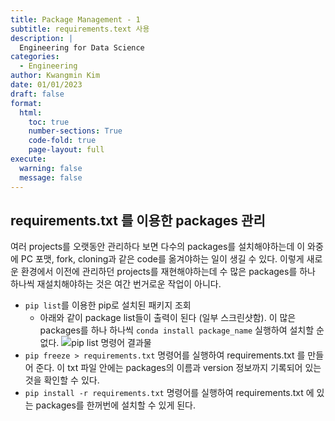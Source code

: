 ```yaml
---
title: Package Management - 1
subtitle: requirements.text 사용
description: | 
  Engineering for Data Science
categories:
  - Engineering
author: Kwangmin Kim
date: 01/01/2023
draft: false
format: 
  html:
    toc: true
    number-sections: True
    code-fold: true
    page-layout: full
execute: 
  warning: false
  message: false
---
```


## requirements.txt 를 이용한 packages 관리

여러 projects를 오랫동안 관리하다 보면 다수의 packages를 설치해야하는데 이 와중에 PC 포맷, fork, cloning과 같은 code를 옮겨야하는 일이 생길 수 있다. 이렇게 새로운 환경에서 이전에 관리하던 projects를 재현해야하는데 수 많은 packages를 하나 하나씩 재설치해야하는 것은 여간 번거로운 작업이 아니다.

* `pip list`를 이용한 pip로 설치된 패키지 조회
    * 아래와 같이 package list들이 출력이 된다 (일부 스크린샷함). 이 많은 packages를 하나 하나씩 `conda install package_name` 실행하여 설치할 순 없다.
    ![pip list 명령어 결과물](../../../../../images/python/requirements1.PNG)
* `pip freeze > requirements.txt` 명령어를 실행하여 requirements.txt 를 만들어 준다. 이 txt 파일 안에는 packages의 이름과 version 정보까지 기록되어 있는 것을 확인할 수 있다.
* `pip install -r requirements.txt` 명령어를 실행하여 requirements.txt 에 있는 packages를 한꺼번에 설치할 수 있게 된다.
